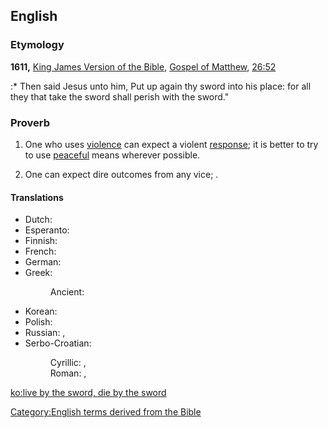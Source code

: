 ==English==

===Etymology===
'''1611,''' [[w:King James Version of the Bible|King James Version of the Bible]], [[w:Gospel of Matthew|Gospel of Matthew]], [[s:Bible (King James)/Matthew#Chapter 26|26:52]]
:* Then said Jesus unto him, Put up again thy sword into his place: for all they that take the sword shall perish with the sword."

===Proverb===
{{head|en|proverb|head=[[live]] [[by]] [[the]] [[sword]], [[die]] [[by]] [[the]] [[sword]]}}

# One who uses [[violence]] can expect a violent [[response]]; it is better to try to use [[peaceful]] means wherever possible.
# {{context|figuratively|lang=en}} One can expect dire outcomes from any vice; {{non-gloss definition|used to convey a sense that [[poetic justice]] is inevitable}}.

====Translations====
{{trans-top|one who uses violence can expect a violent response}}
* Dutch: {{t|nl|wie leeft bij het zwaard, zal sterven bij het zwaard}}
* Esperanto: {{t|eo|kiu glavon prenas, per glavo pereos}}
* Finnish: {{t|fi|joka miekkaan tarttuu, se miekkaan hukkuu}}
* French: {{t|fr|qui vit par l’épée, périra par l’épée}}
* German: {{t|de|wer das Schwert ergreift, der soll durchs Schwert umkommen}}
* Greek: {{t|el|πάντες όσοι πιάσωσι μάχαιραν διά μαχαίρας θέλουσιν απολεσθή|tr=pándes ósi piásosi mákheran dhiá makhéras thelusin apolesthí|sc=Grek}}
*: Ancient: {{t|grc|πάντες γὰρ οἱ λαβόντες μάχαιραν ἐν μαχαίρῃ ἀπολοῦνται|tr=pantes gar hoi labontes maikaran en makairēi apolountai|sc=polytonic}}
{{trans-mid}}
* Korean: {{t|ko|칼로 흥한자는 칼로 망하리라.|sc=Kore}}
* Polish: {{t+|pl|kto mieczem wojuje, ten od miecza ginie}}
* Russian: {{t|ru|кто с мечо́м к нам придёт, тот от меча́ и поги́бнет}}, {{t|ru|подня́вший меч от меча́ и поги́бнет}}
* Serbo-Croatian:
*: Cyrillic: {{t|sh|ко од мача живи од мача и гине}}, {{t|sh|ко се мача лача од мача и гине}}
*: Roman: {{t|sh|ко od mača živi od mača i gine}}, {{t|sh|кo se mača lača od mača i gine}}
{{trans-bottom}}

[[Category:English terms derived from the Bible]]

[[ko:live by the sword, die by the sword]]
